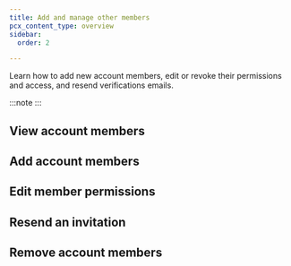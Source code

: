 ```yaml
---
title: Add and manage other members
pcx_content_type: overview
sidebar:
  order: 2

---
```



Learn how to add new account members, edit or revoke their permissions and access, and resend verifications emails.

:::note
 <Render file="account-member-manage-limitation" product="fundamentals" /> 
:::

## View account members

<Render file="account-member-manage-limitation" product="fundamentals" />

<Render file="view-account-members" product="fundamentals" />

## Add account members

<Render file="account-member-manage-limitation" product="fundamentals" />

<Render file="add-account-members" product="fundamentals" />

## Edit member permissions

<Render file="account-member-manage-limitation" product="fundamentals" />

<Render file="edit-member-permissions" product="fundamentals" />

## Resend an invitation

<Render file="resend-member-invitation" product="fundamentals" />

## Remove account members

<Render file="account-member-manage-limitation" product="fundamentals" />

<Render file="remove-account-members" product="fundamentals" />

[^1]: <Render file="account-member-manage-limitation" />
